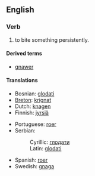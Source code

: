 ==English==
===Verb===
#to bite something persistently.

====Derived terms====
*[[gnawer]]

====Translations====
{{top}}
*Bosnian: [[glodati]]
*[[Breton]]: [[krignat]]
*Dutch: [[knagen]]
*Finnish: [[jyrsiä]]
{{mid}}
*Portuguese: [[roer]]
*Serbian:
*:Cyrillic: [[глодати]]
*:Latin: [[glodati]]
*Spanish: [[roer]]
*Swedish: [[gnaga]]
{{bottom}}